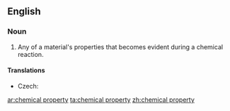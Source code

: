==English==
===Noun===
{{wikipedia}}
{{en-noun|head=[[chemical]] [[property]]|chemical properties}}
# {{context|chemistry|lang=en}} Any of a material's properties that becomes evident during a chemical reaction.

====Translations====
{{trans-top|any of a material's properties that becomes evident during a chemical reaction}}
* Czech: {{t-|cs|chemická vlastnost|f}}
{{trans-mid}}
{{trans-bottom}}

[[ar:chemical property]]
[[ta:chemical property]]
[[zh:chemical property]]